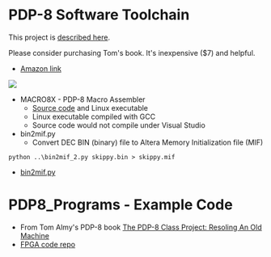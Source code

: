 = PDP-8 Software Toolchain =

This project is [https://hackaday.io/project/179357-pdp-8-fpga described here].

Please consider purchasing Tom's book. It's inexpensive ($7) and helpful.

* [https://www.amazon.com/PDP-8-Class-Project-Resoling-Machine-ebook/dp/B07KY5RCJ7/ Amazon link]

<img src="https://raw.githubusercontent.com/douggilliland/Retro-Computers/master/PDP-8/PDP8_Book(Almy)/Almy_Book_Cover.png"></img>

* MACRO8X - PDP-8 Macro Assembler
** [https://github.com/douggilliland/Linux-68k/blob/master/pdp8/macro8x.c Source code] and Linux executable
** Linux executable compiled with GCC
** Source code would not compile under Visual Studio
* bin2mif.py
** Convert DEC BIN (binary) file to Altera Memory Initialization file (MIF)
<pre>python ..\bin2mif_2.py skippy.bin > skippy.mif</pre>
* [https://github.com/douggilliland/Linux-68k/blob/master/pdp8/bin2mif.py bin2mif.py]

= PDP8_Programs - Example Code =

* From Tom Almy's PDP-8 book [https://www.amazon.com/PDP-8-Class-Project-Resoling-Machine-ebook/dp/B07KY5RCJ7/ref=sr_1_1?dchild=1&keywords=tom+almy+pdp-8&qid=1615991822&sr=8-1 The PDP-8 Class Project: Resoling An Old Machine]
* [https://github.com/douggilliland/Retro-Computers/tree/master/PDP-8/PDP8_Book(Almy) FPGA code repo]
